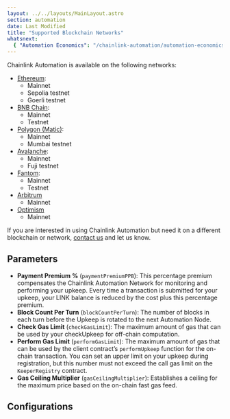 ```yaml
---
layout: ../../layouts/MainLayout.astro
section: automation
date: Last Modified
title: "Supported Blockchain Networks"
whatsnext:
  { "Automation Economics": "/chainlink-automation/automation-economics", "FAQs": "/chainlink-automation/faqs" }
---
```



Chainlink Automation is available on the following networks:

- [Ethereum](#ethereum):
  - Mainnet
  - Sepolia testnet
  - Goerli testnet
- [BNB Chain](#bnb-chain):
  - Mainnet
  - Testnet
- [Polygon (Matic)](#polygon-matic):
  - Mainnet
  - Mumbai testnet
- [Avalanche](#avalanche-mainnet):
  - Mainnet
  - Fuji testnet
- [Fantom](#fantom):
  - Mainnet
  - Testnet
- [Arbitrum](#arbitrum)
  - Mainnet
- [Optimism](#optimism)
  - Mainnet

If you are interested in using Chainlink Automation but need it on a different blockchain or network, [contact us](https://forms.gle/WadxnzzjHPtta5Zd9) and let us know.

## Parameters

- **Payment Premium %** (`paymentPremiumPPB`): This percentage premium compensates the Chainlink Automation Network for monitoring and performing your upkeep. Every time a transaction is submitted for your upkeep, your LINK balance is reduced by the cost plus this percentage premium.
- **Block Count Per Turn** (`blockCountPerTurn`): The number of blocks in each turn before the Upkeep is rotated to the next Automation Node.
- **Check Gas Limit** (`checkGasLimit`): The maximum amount of gas that can be used by your checkUpkeep for off-chain computation.
- **Perform Gas Limit** (`performGasLimit`): The maximum amount of gas that can be used by the client contract’s `performUpkeep` function for the on-chain transaction. You can set an upper limit on your upkeep during registration, but this number must not exceed the call gas limit on the `KeeperRegistry` contract.
- **Gas Ceiling Multiplier** (`gasCeilingMultiplier`): Establishes a ceiling for the maximum price based on the on-chain fast gas feed.

## Configurations

<ResourcesCallout callout="bridgeRisks" />

<AutomationConfigList />
